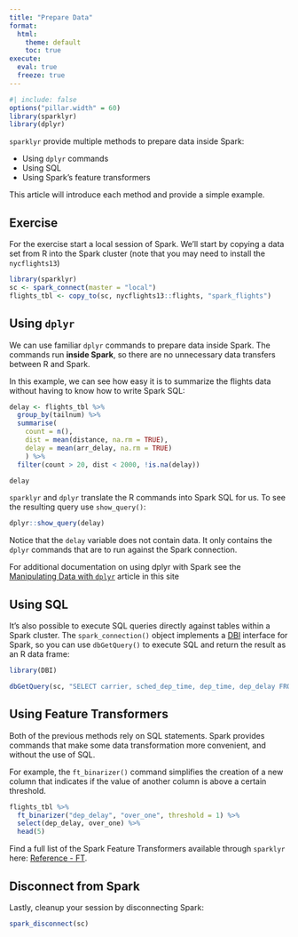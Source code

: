```yaml
---
title: "Prepare Data"
format:
  html:
    theme: default
    toc: true
execute:
  eval: true
  freeze: true
---
```


```r
#| include: false
options("pillar.width" = 60)
library(sparklyr) 
library(dplyr)
```
`sparklyr` provide multiple methods to prepare data inside Spark:

- Using `dplyr` commands
- Using SQL
- Using Spark's feature transformers

This article will introduce each method and provide a simple example.

## Exercise

For the exercise start a local session of Spark. We'll start by copying a 
data set from R into the Spark cluster (note that you may need to install the 
`nycflights13`)

```r
library(sparklyr)
sc <- spark_connect(master = "local")
flights_tbl <- copy_to(sc, nycflights13::flights, "spark_flights")
```

## Using `dplyr`

We can use familiar `dplyr` commands to prepare data inside Spark.  The commands
run **inside Spark**, so there are no unnecessary data transfers between R and
Spark.

In this example, we can see how easy it is to summarize the flights data without 
having to know how to write Spark SQL: 

```r
delay <- flights_tbl %>%
  group_by(tailnum) %>%
  summarise(
    count = n(), 
    dist = mean(distance, na.rm = TRUE), 
    delay = mean(arr_delay, na.rm = TRUE)
    ) %>%
  filter(count > 20, dist < 2000, !is.na(delay)) 

delay
```

`sparklyr` and `dplyr` translate the R commands into Spark SQL for us. To see 
the resulting query use `show_query()`:

```r
dplyr::show_query(delay)
```

Notice that the `delay` variable does not contain data. It only contains the
`dplyr` commands that are to run against the Spark connection.  

For additional documentation on using dplyr with Spark see the 
[Manipulating Data with `dplyr`](/guides/dplyr.qmd) article in 
this site

## Using SQL

It's also possible to execute SQL queries directly against tables within a Spark 
cluster. The `spark_connection()` object implements a [DBI](https://dbi.r-dbi.org/) 
interface for Spark, so you can use `dbGetQuery()` to execute SQL and return the 
result as an R data frame:

```r
library(DBI)

dbGetQuery(sc, "SELECT carrier, sched_dep_time, dep_time, dep_delay FROM spark_flights LIMIT 5")

```

## Using Feature Transformers

Both of the previous methods rely on SQL statements.  Spark provides commands that
make some data transformation more convenient, and without the use of SQL. 

For example, the `ft_binarizer()` command simplifies the creation of a new 
column that indicates if the value of another column is above a certain threshold.

```r
flights_tbl %>% 
  ft_binarizer("dep_delay", "over_one", threshold = 1) %>% 
  select(dep_delay, over_one) %>% 
  head(5)
```


Find a full list of the Spark Feature Transformers available through `sparklyr`
here: [Reference - FT](/packages/sparklyr/latest/reference/index.html#spark-feature-transformers).

## Disconnect from Spark

Lastly, cleanup your session by disconnecting Spark:

```r
spark_disconnect(sc)
```
